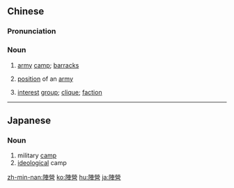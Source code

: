{{also|阵营}}
==Chinese==
{{zh-forms|s=阵营}}

===Pronunciation===
{{zh-pron
|m=zhènyíng
|c=zan6 jing4
|mn=tīn-iâⁿ
|cat=n
}}

===Noun===
{{zh-noun}}

# [[army]] [[camp]]; [[barracks]]
# {{lb|zh|by extension}} [[position]] of an [[army]]
# {{lb|zh|by extension}} [[interest]] [[group]]; [[clique]]; [[faction]]

{{zh-cat|Advanced}}

----

==Japanese==
{{ja-kanjitab|じん|えい|yomi=o}}

===Noun===
{{ja-noun|じんえい|shin=陣営}}

# military [[camp]]
# [[ideological]] camp

[[zh-min-nan:陣營]]
[[ko:陣營]]
[[hu:陣營]]
[[ja:陣營]]